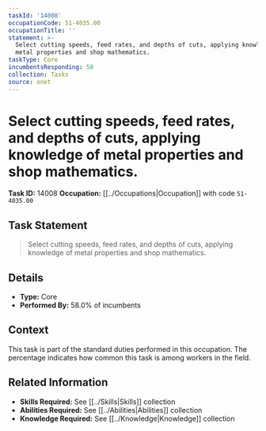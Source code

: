 ```yaml
---
taskId: '14008'
occupationCode: 51-4035.00
occupationTitle: ''
statement: >-
  Select cutting speeds, feed rates, and depths of cuts, applying knowledge of
  metal properties and shop mathematics.
taskType: Core
incumbentsResponding: 58
collection: Tasks
source: onet
---
```

# Select cutting speeds, feed rates, and depths of cuts, applying knowledge of metal properties and shop mathematics.

**Task ID:** 14008
**Occupation:** [[../Occupations|Occupation]] with code `51-4035.00`

## Task Statement

> Select cutting speeds, feed rates, and depths of cuts, applying knowledge of metal properties and shop mathematics.

## Details

- **Type:** Core
- **Performed By:** 58.0% of incumbents

## Context

This task is part of the standard duties performed in this occupation. The percentage indicates how common this task is among workers in the field.

## Related Information

- **Skills Required:** See [[../Skills|Skills]] collection
- **Abilities Required:** See [[../Abilities|Abilities]] collection
- **Knowledge Required:** See [[../Knowledge|Knowledge]] collection
